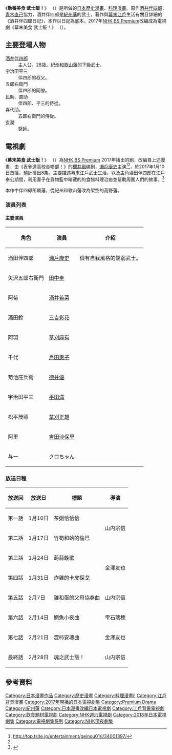 {{expand|time=2017-01-23T09:26:07+00:00}}
《'''勤番美食 武士飯！'''》 （{{jpn|hg=勤番グルメ ブシメシ!}}）是{{tsl|ja|土山しげる|土山茂}}所做的[[日本|日本]][[歷史漫畫|歷史漫畫]]、[[料理漫畫|料理漫畫]]。原作[[酒井伴四郎|酒井伴四郎]]，[[青木直己|青木直己]]協力，酒井伴四郎是[[紀州藩|紀州藩]]的武士，著作與[[幕末|幕末]][[江戶|江戶]]生活有關且詳細的《酒井伴四郎日記》，本作以日記為底本。2017年[[NHK_BS_Premium|NHK BS Premium]]改編成為電視劇《幕末美食 武士飯！》 （{{jpn|hg=幕末グルメ ブシメシ!}}）。

== 主要登場人物 ==
; [[酒井伴四郎|酒井伴四郎]]
: 主人公。28歳。[[紀州藩|紀州和歌山藩]]的下級武士。
; 宇治田平三
: 伴四郎的叔父。
; 五郎右衛門
: 伴四郎的同僚。
; 民助、直助
: 伴四郎、平三的侍從。
; 喜代助。
: 五郎右衛門的侍從。
; 玄潤
: 醫師。

==電視劇==
{{影集資訊 
  | show_name = 幕末美食 武士飯！
  | original_name =幕末グルメ ブシメシ!
  | image = 
  | caption =
  | 分類 = [[電視劇|電視劇]]
  | picture_format = [[480i|480i]] ([[SDTV|SDTV]]),<br />[[1080i|1080i]] ([[HDTV|HDTV]])
  | runtime = 約分鐘
  | creator = [[酒井伴四郎|酒井伴四郎]]<br />{{tsl|ja|土山しげる}}<br>《{{jpn|hg=勤番グルメ ブシメシ!}}》
  | starring = [[瀨戶康史|瀨戶康史]]
  | 旁白 = 櫻井孝宏
  | country = {{JPN}}
  | network = 
  | theme_music_composer  = 
  | 拍攝地 = {{JPN}}
  | 導演  = 
  | company  = [[NHK_BS_Premium|NHK BS Premium]]
  | 編劇  = [[櫻井剛|櫻井剛]]
  | first_aired = 2017年1月10日
  | last_aired = 
  | num_seasons = 
  | num_episodes = 8集
  | related =
  | imdb_id = 
  | tv_com_id = 
  |官方網站 = http://www.nhk.or.jp/pyd/bushimeshi/
|}}
《'''幕末美食 武士飯！'''》 （{{jpn|hg=幕末グルメ ブシメシ!}}）為[[NHK_BS_Premium|NHK BS Premium]] 2017年播出的剧，改編自上述漫畫，由《表參道高校合唱部！》的[[櫻井剛|櫻井剛]]编剧，[[瀨戶康史|瀨戶康史]]主演<ref name="#1">http://top.tsite.jp/entertainment/geinou01/i/34001397/</ref><ref name="#1"/>，於2017年1月10日首播，預計播出8集。主要描述幕末江戶武士生活，以及主角酒田伴四郎在江戶奉公期間，利用妻子在貨物籃中暗藏的的食譜料理治癒並幫助周圍人們的故事。<ref>{{Cite web |url=http://news.walkerplus.com/article/97502/ |title=存档副本 |access-date=2017-01-23 |archive-date=2018-10-04 |archive-url=https://web.archive.org/web/20181004170346/https://news.walkerplus.com/article/97502/ |dead-url=no }}</ref>

本作中伴四郎所屬藩，從紀州和歌山藩改為架空的高野藩。
===演員列表===
====主要演員====
{| class="wikitable"
|- 
!角色!!	演員!!  介紹
|-
|酒田伴四郎||[[瀨戶康史|瀨戶康史]]||很有自我風格的懦弱武士。
|- 
|矢沢五郎右衛門||[[田中圭|田中圭]]||	
|- 
|阿菊||[[酒井若菜|酒井若菜]]||		
|- 
|酒田鈴||[[三吉彩花|三吉彩花]]||		
|- 
|阿羽||[[草刈麻有|草刈麻有]]||		
|- 
|千代||[[戶田惠子|戶田惠子]]||		
|- 
|菊池庄兵衛||[[德井優|德井優]]||		
|- 
|宇治田平三||[[平田滿|平田滿]]||		
|- 
|松平茂照||[[草刈正雄|草刈正雄]]||	
|- 
|阿里||[[吉田沙保里|吉田沙保里]]||
|- 
|与一||[[クロちゃん|クロちゃん]]||
|}

=== 放送日程 ===
{|class="wikitable" style="text-align:center"
!放送回!!放送日!!標題!!導演
|-
|第一話||1月10日||茶粥恰恰恰||rowspan="2"|山内宗信
|-
|第二話||1月17日||竹筍和蛤的倫巴
|-
|第三話||1月24日||蒟蒻輓歌||rowspan="2"|金澤友也
|-
|第四話||1月31日||炸雞的卡皮探戈
|-
|第五話||2月{{0}}7日||雞和蛋的父母協奏曲||山内宗信
|-
|第六話||2月14日||鯛魚小夜曲||雫石瑞穂
|-
|第七話||2月21日||澀柿安魂曲||金澤友也
|-
|最終話||2月28日||魂之武士飯！||山内宗信
|}

==參考資料==
{{reflist}}
{{NHK週六電視劇}}
{{2017年日本時代電視劇}}
{{DEFAULTSORT:Bakumatsu Gurume Bushimeshi}}
[[Category:日本漫畫作品|Category:日本漫畫作品]]
[[Category:歷史漫畫|Category:歷史漫畫]]
[[Category:料理漫畫i!|Category:料理漫畫i!]]
[[Category:江戶背景漫畫|Category:江戶背景漫畫]]
[[Category:2017年開播的日本電視劇集|Category:2017年開播的日本電視劇集]]
[[Category:Premium_Drama|Category:Premium Drama]]
[[Category:紀州藩|Category:紀州藩]]
[[Category:日本漫畫改編日本電視劇|Category:日本漫畫改編日本電視劇]]
[[Category:江戶背景電視劇|Category:江戶背景電視劇]]
[[Category:飲食題材電視劇|Category:飲食題材電視劇]]
[[Category:NHK週六電視劇|Category:NHK週六電視劇]]
[[Category:2018年日本電視劇集|Category:2018年日本電視劇集]]
[[Category:電視劇集系列|Category:電視劇集系列]]
[[Category:NHK深夜劇集|Category:NHK深夜劇集]]